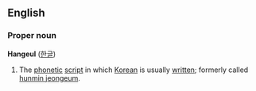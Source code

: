 ==English==

===Proper noun===
'''Hangeul''' ([[한글]])
# The [[phonetic]] [[script]] in which [[Korean]] is usually [[written]]; formerly called [[hunmin jeongeum]].